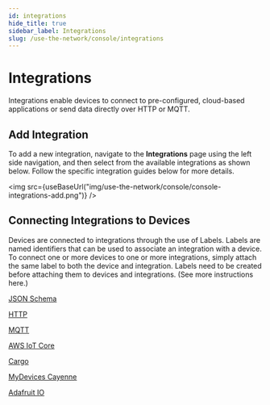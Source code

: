```yaml
---
id: integrations
hide_title: true
sidebar_label: Integrations
slug: /use-the-network/console/integrations
---
```



# Integrations

Integrations enable devices to connect to pre-configured, cloud-based
applications or send data directly over HTTP or MQTT.

## Add Integration

To add a new integration, navigate to the **Integrations** page using the left
side navigation, and then select from the available integrations as shown below.
Follow the specific integration guides below for more details.

<img
  src={useBaseUrl("img/use-the-network/console/console-integrations-add.png")}
/>

## Connecting Integrations to Devices

Devices are connected to integrations through the use of Labels. Labels are
named identifiers that can be used to associate an integration with a device. To
connect one or more devices to one or more integrations, simply attach the same
label to both the device and integration. Labels need to be created before
attaching them to devices and integrations. \(See more instructions here.\)

[JSON Schema](/docs/use-the-network/console/integrations/json-schema)

[HTTP](/docs/use-the-network/console/integrations/http)

[MQTT](/docs/use-the-network/console/integrations/mqtt)

[AWS IoT Core](/docs/use-the-network/console/integrations/aws-iot-core)

[Cargo](/docs/use-the-network/console/integrations/cargo)

[MyDevices Cayenne](/docs/use-the-network/console/integrations/mydevices-cayenne)

[Adafruit IO](/docs/use-the-network/console/integrations/adafruitio)